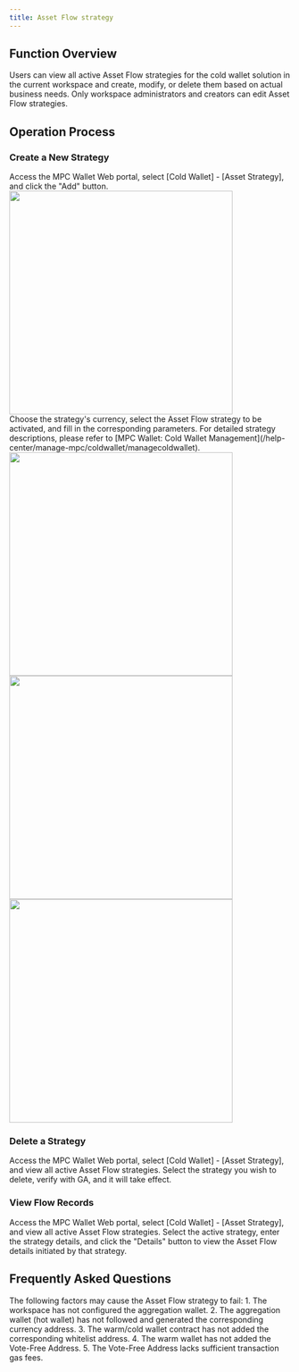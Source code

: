 ```yaml
---
title: Asset Flow strategy
---
```




## Function Overview

Users can view all active Asset Flow strategies for the cold wallet solution in the current workspace and create, modify, or delete them based on actual business needs.
<Warning>
Only workspace administrators and creators can edit Asset Flow strategies.
</Warning>

## Operation Process

### Create a New Strategy

<Steps>

<Step title="Create a New Asset Flow Strategy">
   Access the MPC Wallet Web portal, select [Cold Wallet] - [Asset Strategy], and click the "Add" button.
<div className="w-full flex items-center justify-center">
    <img src="/images/user-guide/contractpolicy1en.png" width="400"/>
</div>

</Step>

<Step title="Edit Strategy Content">
   Choose the strategy's currency, select the Asset Flow strategy to be activated, and fill in the corresponding parameters.
   For detailed strategy descriptions, please refer to [MPC Wallet: Cold Wallet Management](/help-center/manage-mpc/coldwallet/managecoldwallet).
   <div className="w-full flex items-center justify-center">
    <CardGroup cols={3}>
    <img src="/images/user-guide/contractpolicy2en.png" width="400"/>
    <img src="/images/user-guide/contractpolicy3en.png" width="400"/>
    <img src="/images/user-guide/contractpolicy4en.png" width="400"/>
    </CardGroup>
</div>



</Step>

</Steps>

### Delete a Strategy

<Steps>

<Step title="View Asset Flow Strategies">
   Access the MPC Wallet Web portal, select [Cold Wallet] - [Asset Strategy], and view all active Asset Flow strategies.
</Step>

<Step title="Submit Deletion Request">
   Select the strategy you wish to delete, verify with GA, and it will take effect.
</Step>

</Steps>

### View Flow Records

<Steps>

<Step title="Select Strategy">
   Access the MPC Wallet Web portal, select [Cold Wallet] - [Asset Strategy], and view all active Asset Flow strategies.
</Step>

<Step title="View Records">
   Select the active strategy, enter the strategy details, and click the "Details" button to view the Asset Flow details initiated by that strategy.
</Step>

</Steps>


## Frequently Asked Questions

<Accordion title="Under What Circumstances Might My Asset Flow Strategy Fail?">
The following factors may cause the Asset Flow strategy to fail:
1. The workspace has not configured the aggregation wallet.
2. The aggregation wallet (hot wallet) has not followed and generated the corresponding currency address.
3. The warm/cold wallet contract has not added the corresponding whitelist address.
4. The warm wallet has not added the Vote-Free Address.
5. The Vote-Free Address lacks sufficient transaction gas fees.
</Accordion>






